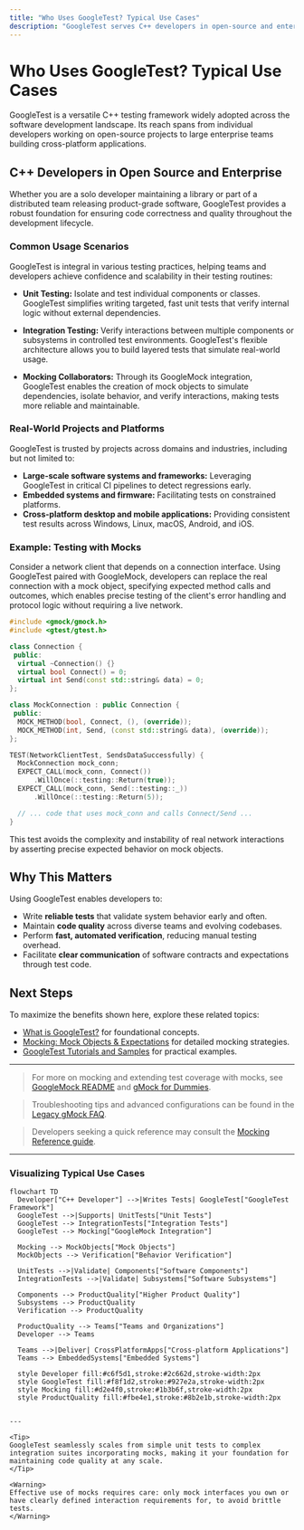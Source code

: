 ```yaml
---
title: "Who Uses GoogleTest? Typical Use Cases"
description: "GoogleTest serves C++ developers in open-source and enterprise environments. Examine common usage scenarios—unit testing, integration testing, and mocking. Review examples of real-world projects leveraging GoogleTest for cross-platform quality assurance."
---
```


# Who Uses GoogleTest? Typical Use Cases

GoogleTest is a versatile C++ testing framework widely adopted across the software development landscape. Its reach spans from individual developers working on open-source projects to large enterprise teams building cross-platform applications.

## C++ Developers in Open Source and Enterprise

Whether you are a solo developer maintaining a library or part of a distributed team releasing product-grade software, GoogleTest provides a robust foundation for ensuring code correctness and quality throughout the development lifecycle.

### Common Usage Scenarios

GoogleTest is integral in various testing practices, helping teams and developers achieve confidence and scalability in their testing routines:

- **Unit Testing:** Isolate and test individual components or classes. GoogleTest simplifies writing targeted, fast unit tests that verify internal logic without external dependencies.

- **Integration Testing:** Verify interactions between multiple components or subsystems in controlled test environments. GoogleTest's flexible architecture allows you to build layered tests that simulate real-world usage.

- **Mocking Collaborators:** Through its GoogleMock integration, GoogleTest enables the creation of mock objects to simulate dependencies, isolate behavior, and verify interactions, making tests more reliable and maintainable.

### Real-World Projects and Platforms

GoogleTest is trusted by projects across domains and industries, including but not limited to:

- **Large-scale software systems and frameworks:** Leveraging GoogleTest in critical CI pipelines to detect regressions early.
- **Embedded systems and firmware:** Facilitating tests on constrained platforms.
- **Cross-platform desktop and mobile applications:** Providing consistent test results across Windows, Linux, macOS, Android, and iOS.

### Example: Testing with Mocks

Consider a network client that depends on a connection interface. Using GoogleTest paired with GoogleMock, developers can replace the real connection with a mock object, specifying expected method calls and outcomes, which enables precise testing of the client's error handling and protocol logic without requiring a live network.

```cpp
#include <gmock/gmock.h>
#include <gtest/gtest.h>

class Connection {
 public:
  virtual ~Connection() {}
  virtual bool Connect() = 0;
  virtual int Send(const std::string& data) = 0;
};

class MockConnection : public Connection {
 public:
  MOCK_METHOD(bool, Connect, (), (override));
  MOCK_METHOD(int, Send, (const std::string& data), (override));
};

TEST(NetworkClientTest, SendsDataSuccessfully) {
  MockConnection mock_conn;
  EXPECT_CALL(mock_conn, Connect())
      .WillOnce(::testing::Return(true));
  EXPECT_CALL(mock_conn, Send(::testing::_))
      .WillOnce(::testing::Return(5));

  // ... code that uses mock_conn and calls Connect/Send ...
}
```

This test avoids the complexity and instability of real network interactions by asserting precise expected behavior on mock objects.

## Why This Matters

Using GoogleTest enables developers to: 

- Write **reliable tests** that validate system behavior early and often.
- Maintain **code quality** across diverse teams and evolving codebases.
- Perform **fast, automated verification**, reducing manual testing overhead.
- Facilitate **clear communication** of software contracts and expectations through test code.

## Next Steps

To maximize the benefits shown here, explore these related topics:

- [What is GoogleTest?](overview/product-intro-and-value/what-is-google-test) for foundational concepts.
- [Mocking: Mock Objects & Expectations](overview/feature-summary-and-workflows/mocking-mock-objects-overview) for detailed mocking strategies.
- [GoogleTest Tutorials and Samples](overview/product-intro-and-value/target-audience-usecases) for practical examples.


---

> For more on mocking and extending test coverage with mocks, see [GoogleMock README](googlemock/README.md) and [gMock for Dummies](docs/gmock_for_dummies.md).

> Troubleshooting tips and advanced configurations can be found in the [Legacy gMock FAQ](docs/gmock_faq.md).

> Developers seeking a quick reference may consult the [Mocking Reference guide](docs/reference/mocking.md).


---

### Visualizing Typical Use Cases

```mermaid
flowchart TD
  Developer["C++ Developer"] -->|Writes Tests| GoogleTest["GoogleTest Framework"]
  GoogleTest -->|Supports| UnitTests["Unit Tests"]
  GoogleTest --> IntegrationTests["Integration Tests"]
  GoogleTest --> Mocking["GoogleMock Integration"]

  Mocking --> MockObjects["Mock Objects"]
  MockObjects --> Verification["Behavior Verification"]

  UnitTests -->|Validate| Components["Software Components"]
  IntegrationTests -->|Validate| Subsystems["Software Subsystems"]

  Components --> ProductQuality["Higher Product Quality"]
  Subsystems --> ProductQuality
  Verification --> ProductQuality

  ProductQuality --> Teams["Teams and Organizations"]
  Developer --> Teams

  Teams -->|Deliver| CrossPlatformApps["Cross-platform Applications"]
  Teams --> EmbeddedSystems["Embedded Systems"]

  style Developer fill:#c6f5d1,stroke:#2c662d,stroke-width:2px
  style GoogleTest fill:#f8f1d2,stroke:#927e2a,stroke-width:2px
  style Mocking fill:#d2e4f0,stroke:#1b3b6f,stroke-width:2px
  style ProductQuality fill:#fbe4e1,stroke:#8b2e1b,stroke-width:2px
```
```

---

<Tip>
GoogleTest seamlessly scales from simple unit tests to complex integration suites incorporating mocks, making it your foundation for maintaining code quality at any scale.
</Tip>

<Warning>
Effective use of mocks requires care: only mock interfaces you own or have clearly defined interaction requirements for, to avoid brittle tests.
</Warning>